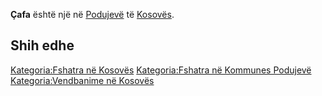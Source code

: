 {{Fshat në 
 | Emri                = Çafa
 | EmriAlt                = 
 | NAME_SHORT_FORM=      
 | NAME_GENERIC=      
 | NAME_SORT_NAME_RO=      CAFA
 | FULL_NAME_RO = Çafa
 | FULL_NAME_ND_RO=Cafa
 | SORT_NAME_RG=CAFA
 | FULL_NAME_RG=Çafa
 | FULL_NAME_ND_RG=Cafa
 | SRP_NAME_SHORT_FORM=      
 | SRP_NAME_GENERIC=      
 | SRP_NAME_SORT_NAME_RO=      
 | SRP_FULL_NAME_RO = 
 | SRP_FULL_NAME_ND_RO=
 | SRP_SORT_NAME_RG=
 | SRP_FULL_NAME_RG=
 | SRP_FULL_NAME_ND_RG=
 | Emri (Rasa dhanore) = 
 | Figura              = 
 | Shteti              = Kosovo
 | Komuna              = Podujevë
 | Kodi postar         = 
 | Sipërfaqja          = 

 | Popullsia           = 

 | Regj. i popullsisë  = 
 | Dend. e popullsisë  = 
 | Faqja zyrtare       = 
 <!--- Koordinatat ----> 
 | Gjerësia            = 42.98128
 | Gjatësia            = 21.091815
 | Lartësia            = 
}}
'''Çafa''' është një [[]] në [[Podujevë]] të [[Kosovës]].

<!-- == Gjeografia == -->
<!-- == Historia == -->
<!-- == Demografia == -->
== Shih edhe ==
{{Komuna Podujevë}}
{{Kosovo-Administrata-Cung}}

[[Kategoria:Fshatra në Kosovës]]
[[Kategoria:Fshatra në Kommunes Podujevë]]
[[Kategoria:Vendbanime në Kosovës]]